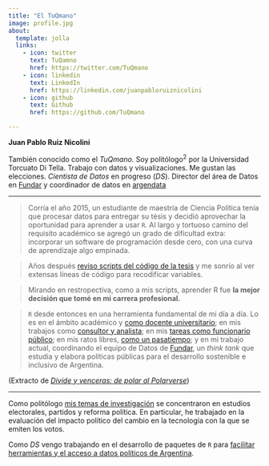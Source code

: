 ```yaml
---
title: "El TuQmano"
image: profile.jpg
about:
  template: jolla
  links:
    - icon: twitter
      text: TuQamno
      href: https://twitter.com/TuQmano
    - icon: linkedin
      text: LinkedIn
      href: https://linkedin.com/juanpabloruiznicolini
    - icon: github
      text: Github
      href: https://github.com/TuQmano

---
```


**Juan Pablo Ruiz Nicolini**

También conocido como el _TuQmano._ Soy politólogo$^2$ por la Universidad Torcuato Di Tella. Trabajo con datos y visualizaciones. Me gustan las elecciones. *Cientista de Datos* en progreso (*DS*). Director del área de Datos en [Fundar](www.fund.ar)  y coordinador de datos en [argendata](argendata.fund.ar)

---

> Corría el año 2015, un estudiante de maestría de Ciencia Política tenía que procesar datos para entregar su tésis y decidió aprovechar la oportunidad para aprender a usar `R`. Al largo y tortuoso camino del requisito académico se agregó un grado de dificultad extra: incorporar un software de programación desde cero, con una curva de aprendizaje algo empinada.

> Años después [reviso scripts del código de la tesis](https://github.com/TuQmano/evoteSALTA_UTDT) y me sonrío al ver extensas líneas de código para recodificar variables.


> Mirando en restropectiva, como a mis scripts, aprender R fue **la mejor decisión que tomé en mi carrera profesional.**

> `R` desde entonces en una herramienta fundamental de mi día a día. Lo es en el ámbito académico y [como docente universitario](https://tuqmano.github.io/geo_utdt/); en mis trabajos como [consultor y analista](https://twitter.com/menta_arg); en mis [tareas como funcionario público](https://ropensci.org/es/blog/2022/11/23/r-universe-stars-1-es/); en mis ratos libres, [como un pasatiempo](https://twitter.com/TuQmano/status/1426882408574595072); y en mi trabajo actual, coordinando el equipo de Datos de [Fundar](https://fund.ar/), un _think tank_ que estudia y elabora políticas públicas para  el desarrollo sostenible e inclusivo de Argentina.  

(Extracto de [_Divide y venceras: de polar al Polarverse_](https://ropensci.org/es/blog/2023/12/05/2023-12-05-divide-y-venceras-de-polar-al-polarverse/))

---

Como politólogo [mis temas de investigación](https://www.researchgate.net/profile/Juan-Ruiz-Nicolini) se concentraron en estudios electorales, partidos y reforma política. En particular, he trabajado en la evaluación del impacto político del cambio en la tecnología con la que se emiten los votos.

Como *DS* vengo trabajando en el desarrollo de paquetes de `R` para [facilitar herramientas y el acceso a datos políticos de Argentina](https://github.com/politicaargentina/).








